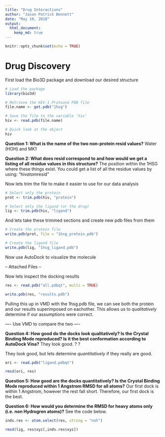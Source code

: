 ```yaml
---
title: "Drug Interactions"
author: "Jason Patrick Bennett"
date: "May 10, 2018"
output: 
  html_document:
    keep_md: true
---
```


```r
knitr::opts_chunk$set(echo = TRUE)
```

# Drug Discovery

First load the Bio3D package and download our desired structure

```r
# Load the package
library(bio3d)

# Retrieve the HIV-1 Protease PDB file
file.name <- get.pdb("1hsg")

# Save the file to the variable 'hiv'
hiv <- read.pdb(file.name)

# Quick look at the object
hiv
```

**Question 1: What is the name of the two non-protein resid values?**
  Water (HOH) and MK1
  
**Question 2: What does resid correspond to and how would we get a listing of all residue values in this structure?**
  The position within the 1HSG where these things exist. You could get   a list of all the residue values by using: "hiv$atom$resid"
  
  
Now lets trim the file to make it easier to use for our data analysis

```r
# Select only the protein
prot <- trim.pdb(hiv, "protein")

# Select only the ligand (or the drug)
lig <- trim.pdb(hiv, "ligand")
```


And lets take these trimmed sections and create new pdb files from them

```r
# Create the protein file
write.pdb(prot, file = "1hsg_protein.pdb")

# Create the ligand file
write.pdb(lig, "1hsg_ligand.pdb")
```


Now use AutoDock to visualize the molecule

-- Attached Files --

Now lets inspect the docking results

```r
res <- read.pdb("all.pdbqt", multi = TRUE)

write.pdb(res, "results.pdb")
```


Pulling this up in VMD with the 1hsg.pdb file, we can see both the protein and our results superimposed on eachother. This allows us to *qualitatively* determine if our assumptions were correct.

---- Use VMD to compare the two ----

**Question 4: How good do the docks look qualitatively? Is the Crystal Binding Mode reproduced? Is it the best conformation according to AutoDock Vina?**
  They look good. ? ?

They look good, but lets determine *quantitatively* if they really are good.

```r
ori <- read.pdb("ligand.pdbqt")

rmsd(ori, res)
```


**Question 5: How good are the docks quantitatively? Is the Crystal Binding Mode reproduced within 1 Angstrom RMSD for all atoms?**
  Our first dock is within 1 Angstrom, however the rest fall short.     Therefore, our first dock is the best.
  
**Question 6: How would you determine the RMSD for heavy atoms only (i.e. non Hydrogren atoms)?**
  See the code below.
  
```r
inds.res <- atom.select(res, string = "noh")

rmsd(lig, res$xyz[,inds.res$xyz])
```

